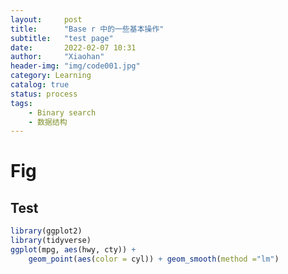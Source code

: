 ```yaml
---
layout:     post
title:      "Base r 中的一些基本操作"
subtitle:   "test page"
date:       2022-02-07 10:31
author:     "Xiaohan"
header-img: "img/code001.jpg"
category: Learning
catalog: true
status: process
tags:
    - Binary search
    - 数据结构
---
```


# Fig 

## Test

```r
library(ggplot2)
library(tidyverse)
ggplot(mpg, aes(hwy, cty)) +
    geom_point(aes(color = cyl)) + geom_smooth(method ="lm")
```